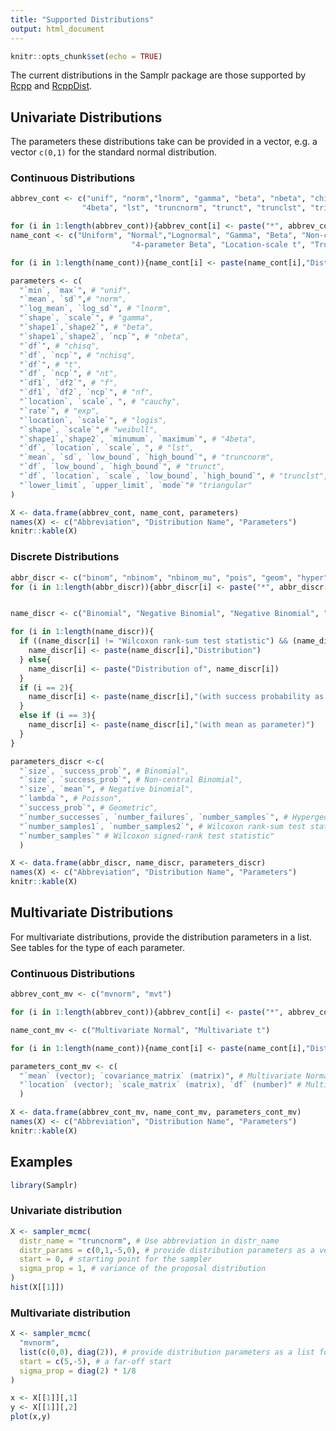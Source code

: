 ```yaml
---
title: "Supported Distributions"
output: html_document
---
```


```r
knitr::opts_chunk$set(echo = TRUE)
```
The current distributions in the Samplr package are those supported by [Rcpp](http://rcpp.org/) and [RcppDist](https://github.com/duckmayr/RcppDist).

## Univariate Distributions
The parameters these distributions take can be provided in a vector, e.g. a vector `c(0,1)` for the standard normal distribution.

### Continuous Distributions

```r
abbrev_cont <- c("unif", "norm","lnorm", "gamma", "beta", "nbeta", "chisq", "nchisq", "t", "nt", "f", "nf", "cauchy", "exp", "logis", "weibull",
                "4beta", "lst", "truncnorm", "trunct", "trunclst", "triangular")

for (i in 1:length(abbrev_cont)){abbrev_cont[i] <- paste("*", abbrev_cont[i],"*", sep="")}
name_cont <- c("Uniform", "Normal","Lognormal", "Gamma", "Beta", "Non-central Beta", "Chi-squared", "Non-central Chi-squared", "t", "Non-central t", "F", "Non-central F", "Cauchy", "Exponential", "Logistic", "Weibull",
                           "4-parameter Beta", "Location-scale t", "Truncated Normal", "Truncated t", "Truncated Location-scale t", "Triangular")

for (i in 1:length(name_cont)){name_cont[i] <- paste(name_cont[i],"Distribution")}

parameters <- c(
  "`min`, `max`", # "unif",
  "`mean`, `sd`",# "norm",
  "`log_mean`, `log_sd`", # "lnorm",
  "`shape`, `scale`", # "gamma",
  "`shape1`,`shape2`", # "beta",
  "`shape1`,`shape2`, `ncp`", # "nbeta",
  "`df`", # "chisq",
  "`df`, `ncp`", # "nchisq",
  "`df`", # "t",
  "`df`, `ncp`", # "nt",
  "`df1`, `df2`", # "f",
  "`df1`, `df2`, `ncp`", # "nf",
  "`location`, `scale`, ", # "cauchy",
  "`rate`", # "exp",
  "`location`, `scale`", # "logis",
  "`shape`, `scale`",# "weibull",
  "`shape1`,`shape2`, `minumum`, `maximum`", # "4beta",
  "`df`, `location`, `scale`, ", # "lst",
  "`mean`, `sd`, `low_bound`, `high_bound`", # "truncnorm",
  "`df`, `low_bound`, `high_bound`", # "trunct",
  "`df`, `location`, `scale`, `low_bound`, `high_bound`", # "trunclst",
  "`lower_limit`, `upper_limit`, `mode`"# "triangular"
)

X <- data.frame(abbrev_cont, name_cont, parameters)
names(X) <- c("Abbreviation", "Distribution Name", "Parameters")
knitr::kable(X)
```

### Discrete Distributions

```r
abbr_discr <- c("binom", "nbinom", "nbinom_mu", "pois", "geom", "hyper", "wilcox", "signrank")
for (i in 1:length(abbr_discr)){abbr_discr[i] <- paste("*", abbr_discr[i],"*", sep="")}


name_discr <- c("Binomial", "Negative Binomial", "Negative Binomial", "Poisson", "Geometric", "Hypergeometric", "Wilcoxon rank-sum test statistic", "Wilcoxon signed-rank test statistic")

for (i in 1:length(name_discr)){
  if ((name_discr[i] != "Wilcoxon rank-sum test statistic") && (name_discr[i] != "Wilcoxon signed-rank test statistic")){
    name_discr[i] <- paste(name_discr[i],"Distribution")
  } else{
    name_discr[i] <- paste("Distribution of", name_discr[i])
  }
  if (i == 2){
    name_discr[i] <- paste(name_discr[i],"(with success probability as parameter)")
  }
  else if (i == 3){
    name_discr[i] <- paste(name_discr[i],"(with mean as parameter)")
  }
}

parameters_discr <-c(
  "`size`, `success_prob`", # Binomial", 
  "`size`, `success_prob`", # Non-central Binomial", 
  "`size`, `mean`", # Negative binomial", 
  "`lambda`", # Poisson", 
  "`success_prob`", # Geometric", 
  "`number_successes`, `number_failures`, `number_samples`", # Hypergeometric", 
  "`number_samples1`, `number_samples2`", # Wilcoxon rank-sum test statistic", 
  "`number_samples`" # Wilcoxon signed-rank test statistic"
  )

X <- data.frame(abbr_discr, name_discr, parameters_discr)
names(X) <- c("Abbreviation", "Distribution Name", "Parameters")
knitr::kable(X)
```
## Multivariate Distributions
For multivariate distributions, provide the distribution parameters in a list. See tables for the type of each parameter. 

### Continuous Distributions
```r
abbrev_cont_mv <- c("mvnorm", "mvt")

for (i in 1:length(abbrev_cont)){abbrev_cont[i] <- paste("*", abbrev_cont[i],"*", sep="")}

name_cont_mv <- c("Multivariate Normal", "Multivariate t")

for (i in 1:length(name_cont)){name_cont[i] <- paste(name_cont[i],"Distribution")}

parameters_cont_mv <- c(
  "`mean` (vector); `covariance_matrix` (matrix)", # Multivariate Normal", 
  "`location` (vector); `scale_matrix` (matrix), `df` (number)" # Multivariate t"
  )

X <- data.frame(abbrev_cont_mv, name_cont_mv, parameters_cont_mv)
names(X) <- c("Abbreviation", "Distribution Name", "Parameters")
knitr::kable(X)
```

## Examples
```r
library(Samplr)
```
### Univariate distribution
```r
X <- sampler_mcmc(
  distr_name = "truncnorm", # Use abbreviation in distr_name
  distr_params = c(0,1,-5,0), # provide distribution parameters as a vector for univariate distributions
  start = 0, # starting point for the sampler
  sigma_prop = 1, # variance of the proposal distribution
)
hist(X[[1]])
```

### Multivariate distribution
```r
X <- sampler_mcmc(
  "mvnorm", 
  list(c(0,0), diag(2)), # provide distribution parameters as a list for multivariate distributions
  start = c(5,-5), # a far-off start
  sigma_prop = diag(2) * 1/8
)

x <- X[[1]][,1]
y <- X[[1]][,2]
plot(x,y)
```

